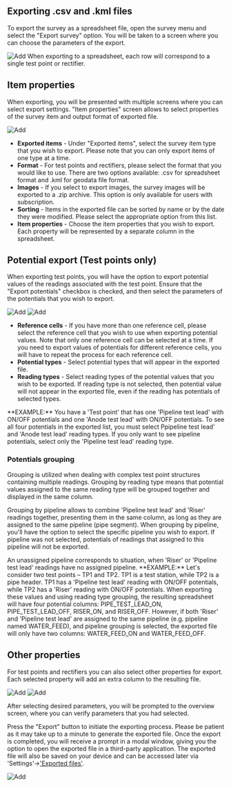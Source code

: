 
## Exporting .csv and .kml files

To export the survey as a spreadsheet file, open the survey menu and select the "Export survey" option. You will be taken to a screen where you can choose the parameters of the export.

<ImageView>
  <Image src="/images/export/6.2.png" alt="Add" width={300} height={300} />
</ImageView>

<Callout type="info" emoji="ℹ️">
  When exporting to a spreadsheet, each row will correspond to a single test point or rectifier.
</Callout>

## Item properties

When exporting, you will be presented with multiple screens where you can select export settings. "Item properties" screen allows to select properties of the survey item and output format of exported file.

<ImageView>
  <Image src="/images/export/6.3.png" alt="Add" width={300} height={300} />
</ImageView>

- **Exported items** - Under "Exported items", select the survey item type that you wish to export. Please note that you can only export items of one type at a time.
- **Format** - For test points and rectifiers, please select the format that you would like to use. There are two options available: .csv for spreadsheet format and .kml for geodata file format.
- **Images** - If you select to export images, the survey images will be exported to a .zip archive. This option is only available for users with subscription.
- **Sorting** - Items in the exported file can be sorted by name or by the date they were modified. Please select the appropriate option from this list.
- **Item properties** - Choose the item properties that you wish to export. Each property will be represented by a separate column in the spreadsheet.

## Potential export (Test points only)

When exporting test points, you will have the option to export potential values of the readings associated with the test point. Ensure that the "Export potentials" checkbox is checked, and then select the parameters of the potentials that you wish to export.

<ImageView>
  <Image src="/images/export/6.4.png" alt="Add" width={300} height={300} />
  <Image src="/images/export/6.5.png" alt="Add" width={300} height={300} />
</ImageView>

- **Reference cells** - If you have more than one reference cell, please select the reference cell that you wish to use when exporting potential values. Note that only one reference cell can be selected at a time. If you need to export values of potentials for different reference cells, you will have to repeat the process for each reference cell.
- **Potential types** - Select potential types that will appear in the exported file.
- **Reading types** - Select reading types of the potential values that you wish to be exported. If reading type is not selected, then potential value will not appear in the exported file, even if the reading has potentials of selected types.

<Callout>
  **EXAMPLE:** You have a 'Test point' that has one 'Pipeline test lead' with ON/OFF
  potentials and one 'Anode test lead' with ON/OFF potentials. To see all four
  potentials in the exported list, you must select Ppipeline test lead' and 'Anode
  test lead' reading types. If you only want to see pipeline potentials, select
  only the 'Pipeline test lead' reading type.
</Callout>

### Potentials grouping

Grouping is utilized when dealing with complex test point structures containing multiple readings. Grouping by reading type means that potential values assigned to the same reading type will be grouped together and displayed in the same column.

Grouping by pipeline allows to combine 'Pipeline test lead' and 'Riser' readings together, presenting them in the same column, as long as they are assigned to the same pipeline (pipe segment). When grouping by pipeline, you'll have the option to select the specific pipeline you wish to export. If pipeline was not selected, potentials of readings that assigned to this pipeline will not be exported.

<Callout type="info" emoji="ℹ️">
  An unassigned pipeline corresponds to situation, when 'Riser' or 'Pipeline
  test lead' readings have no assigned pipeline.
</Callout>

<Callout>
  **EXAMPLE:** Let's consider two test points – TP1 and TP2. TP1 is a test
  station, while TP2 is a pipe header. TP1 has a 'Pipeline test lead' reading with
  ON/OFF potentials, while TP2 has a 'Riser' reading with ON/OFF potentials. When
  exporting these values and using reading type grouping, the resulting
  spreadsheet will have four potential columns: PIPE_TEST_LEAD_ON,
  PIPE_TEST_LEAD_OFF, RISER_ON, and RISER_OFF. However, if both 'Riser' and
  'Pipeline test lead' are assigned to the same pipeline (e.g. pipeline named WATER_FEED), and
  pipeline grouping is selected, the exported file will only have two columns:
  WATER_FEED_ON and WATER_FEED_OFF.
</Callout>

## Other properties

For test points and rectifiers you can also select other properties for export. Each selected property will add an extra column to the resulting file.

<ImageView>
  <Image src="/images/export/6.6.png" alt="Add" width={300} height={300} />
  <Image src="/images/export/6.7.png" alt="Add" width={300} height={300} />
</ImageView>

After selecting desired parameters, you will be prompted to the overview screen, where you can verify parameters that you had selected.

Press the "Export" button to initiate the exporting process. Please be patient as it may take up to a minute to generate the exported file. Once the export is completed, you will receive a prompt in a modal window, giving you the option to open the exported file in a third-party application. The exported file will also be saved on your device and can be accessed later via 'Settings'->['Exported files'](./exported_files.mdx).

<ImageView>
  <Image src="/images/export/6.8.png" alt="Add" width={300} height={300} />
</ImageView>
